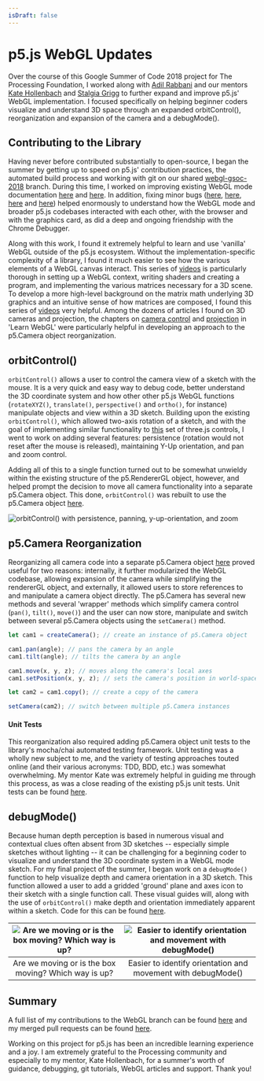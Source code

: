 ```yaml
---
isDraft: false
---
```

# p5.js WebGL Updates

Over the course of this Google Summer of Code 2018 project for The Processing Foundation, I worked along with [Adil Rabbani](https://github.com/AdilRabbani) and our mentors [Kate Hollenbach](https://github.com/kjhollen) and [Stalgia Grigg](https://github.com/mlarghydracept) to further expand and improve p5.js' WebGL implementation. I focused specifically on helping beginner coders visualize and understand 3D space through an expanded orbitControl(), reorganization and expansion of the camera and a debugMode().

## Contributing to the Library

Having never before contributed substantially to open-source, I began the summer by getting up to speed on p5.js' contribution practices, the automated build process and working with git on our shared [webgl-gsoc-2018](https://github.com/processing/p5.js/tree/webgl-gsoc-2018) branch. During this time, I worked on improving existing WebGL mode documentation [here](https://github.com/processing/p5.js/pull/2940) and [here](https://github.com/processing/p5.js/pull/2939). In addition, fixing minor bugs ([here](https://github.com/processing/p5.js/pull/2944), [here](https://github.com/processing/p5.js/pull/2945), [here](https://github.com/processing/p5.js/pull/2975) and [here](https://github.com/processing/p5.js/pull/2976)) helped enormously to understand how the WebGL mode and broader p5.js codebases interacted with each other, with the browser and with the graphics card, as did a deep and ongoing friendship with the Chrome Debugger.

Along with this work, I found it extremely helpful to learn and use 'vanilla' WebGL outside of the p5.js ecosystem. Without the implementation-specific complexity of a library, I found it much easier to see how the various elements of a WebGL canvas interact. This series of [videos](https://www.youtube.com/watch?v=kB0ZVUrI4Aw) is particularly thorough in setting up a WebGL context, writing shaders and creating a program, and implementing the various matrices necessary for a 3D scene. To develop a more high-level background on the matrix math underlying 3D graphics and an intuitive sense of how matrices are composed, I found this series of [videos](https://www.youtube.com/watch?v=kjBOesZCoqc\&list=PLZHQObOWTQDPD3MizzM2xVFitgF8hE_ab) very helpful. Among the dozens of articles I found on 3D cameras and projection, the chapters on [camera control](http://learnwebgl.brown37.net/#section-7-cameras) and [projection](http://learnwebgl.brown37.net/#section-8-projections-and-viewports) in 'Learn WebGL' were particularly helpful in developing an approach to the p5.Camera object reorganization.

## orbitControl()

`orbitControl()` allows a user to control the camera view of a sketch with the mouse. It is a very quick and easy way to debug code, better understand the 3D coordinate system and how other other p5.js WebGL functions (`rotateXYZ()`, `translate()`, `perspective()` and `ortho()`, for instance) manipulate objects and view within a 3D sketch. Building upon the existing `orbitControl()`, which allowed two-axis rotation of a sketch, and with the goal of implementing similar functionality to [this](https://threejs.org/examples/?q=control#misc_controls_orbit) set of three.js controls, I went to work on adding several features: persistence (rotation would not reset after the mouse is released), maintaining Y-Up orientation, and pan and zoom control.

Adding all of this to a single function turned out to be somewhat unwieldy within the existing structure of the p5.RendererGL object, however, and helped prompt the decision to move all camera functionality into a separate p5.Camera object. This done, `orbitControl()` was rebuilt to use the p5.Camera object [here](https://github.com/processing/p5.js/pull/3088).

![orbitControl() with persistence, panning, y-up-orientation, and zoom](http://www.aidanjnelson.com/files/gsoc-wpr-images/orbit-after.gif)

## p5.Camera Reorganization

Reorganizing all camera code into a separate p5.Camera object [here](https://github.com/processing/p5.js/pull/3080) proved useful for two reasons: internally, it further modularized the WebGL codebase, allowing expansion of the camera while simplifying the rendererGL object, and externally, it allowed users to store references to and manipulate a camera object directly. The p5.Camera has several new methods and several 'wrapper' methods which simplify camera control (`pan()`, `tilt()`, `move()`) and the user can now store, manipulate and switch between several p5.Camera objects using the `setCamera()` method.

```javascript
let cam1 = createCamera(); // create an instance of p5.Camera object

cam1.pan(angle); // pans the camera by an angle
cam1.tilt(angle); // tilts the camera by an angle

cam1.move(x, y, z); // moves along the camera's local axes
cam1.setPosition(x, y, z); // sets the camera's position in world-space

let cam2 = cam1.copy(); // create a copy of the camera

setCamera(cam2); // switch between multiple p5.Camera instances
```

#### Unit Tests

This reorganization also required adding p5.Camera object unit tests to the library's mocha/chai automated testing framework. Unit testing was a wholly new subject to me, and the variety of testing approaches touted online (and their various acronyms: TDD, BDD, etc.) was somewhat overwhelming. My mentor Kate was extremely helpful in guiding me through this process, as was a close reading of the existing p5.js unit tests. Unit tests can be found [here](https://github.com/processing/p5.js/pull/3083).

## debugMode()

Because human depth perception is based in numerous visual and contextual clues often absent from 3D sketches -- especially simple sketches without lighting -- it can be challenging for a beginning coder to visualize and understand the 3D coordinate system in a WebGL mode sketch. For my final project of the summer, I began work on a `debugMode()` function to help visualize depth and camera orientation in a 3D sketch. This function allowed a user to add a gridded 'ground' plane and axes icon to their sketch with a single function call. These visual guides will, along with the use of `orbitControl()` make depth and orientation immediately apparent within a sketch. Code for this can be found [here](https://github.com/processing/p5.js/pull/3103).

| ![Are we moving or is the box moving?  Which way is up?](http://www.aidanjnelson.com/files/gsoc-wpr-images/noDebugMode.gif) | ![Easier to identify orientation and movement with debugMode()](http://www.aidanjnelson.com/files/gsoc-wpr-images/debugMode.gif) |
| :-------------------------------------------------------------------------------------------------------------------------: | :------------------------------------------------------------------------------------------------------------------------------: |
|                                    Are we moving or is the box moving? Which way is up?                                     |                                   Easier to identify orientation and movement with debugMode()                                   |

## Summary

A full list of my contributions to the WebGL branch can be found [here](https://github.com/processing/p5.js/commits/webgl-gsoc-2018?author=aidannelson) and my merged pull requests can be found [here](https://github.com/processing/p5.js/pulls?q=is%3Apr+is%3Amerged+author%3AAidanNelson).

Working on this project for p5.js has been an incredible learning experience and a joy.  I am extremely grateful to the Processing community and especially to my mentor, Kate Hollenbach, for a summer's worth of guidance, debugging, git tutorials, WebGL articles and support.  Thank you!
